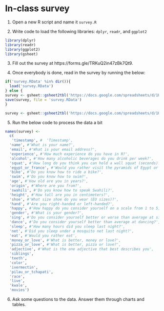# In-class survey

1. Open a new R script and name it `survey.R`

2. Write code to load the following libraries: `dplyr`, `readr`, and `ggplot2`

```r
library(dplyr)
library(readr)
library(ggplot2)
library(gsheet)
```

3. Fill out the survey at https://forms.gle/TRKuQ2in47zBk7Qt9.

4. Once everybody is done, read in the survey by running the below:

```r
if('survey.RData' %in% dir()){
  load('survey.RData')
} else {
survey <- gsheet::gsheet2tbl('https://docs.google.com/spreadsheets/d/1Uq_F6SmDOH1q5AZaxcGOIJnO-2DKdc_HUSw3akXpI3w/edit?usp=sharing')
save(survey, file = 'survey.RData')
}
```


```r
survey <- gsheet::gsheet2tbl('https://docs.google.com/spreadsheets/d/1Uq_F6SmDOH1q5AZaxcGOIJnO-2DKdc_HUSw3akXpI3w/edit?usp=sharing')
```


5. Run the below code to process the data a bit

```r
names(survey) <-
  c(
   'timestamp', #  'Timestamp',
  'name', #'What is your name?',
  'email', #'What is your email address?',
  'experience', #'How much experience do you have in R?',
  'alcohol', #'How many alcoholic beverages do you drink per week?',
  'squat', #'How long do you think you can hold a wall squat (seconds)? (ie, the "imaginary chair")',
  'egypt_or_france', #'Would you rather visit the pyramids of Egypt or the Eiffel tower of Paris?',
  'bike', #'Do you know how to ride a bike?',
  'swim', #'Do you know how to swim?',
  'age', #'How old are you in years?',
  'origin', #'Where are you from?',
  'swahili', #'Do you know how to speak Swahili?',
  'height', #'How tall are you in centimeters?',
  'shoe', #'What size shoe do you wear (EU sizes)?',
  'hand', #'Are you right-handed or left-handed?',
  'happy', #'How happy do you consider yourself on a scale from 1 to 5, with 1 being extremely unhappy, 5 being extremely happy, and 3 being the average person',
  'gender', #'What is your gender?',
  'sing', #'Do you consider yourself better or worse than average at singing?',
  'dance', #'Do you consider yourself better than average at dancing?',
  'sleep', #'How many hours did you sleep last night?',
  'net', #'Did you sleep under a mosquito net last night?',
  'eat', #'Would you rather eat',
  'money_or_love', #'What is better, money or love?',
  'pizza_or_love', #'What is better, pizza or love?',
  'adjective', #'What is the one adjective that best describes you',
  'siblings',
  'teeth',
  'color',
  'ivermectin',
  'pilau_or_tchapati',
  'race',
  'live',
  'kwale',
  'movies')
```

6. Ask some questions to the data. Answer them through charts and tables.

